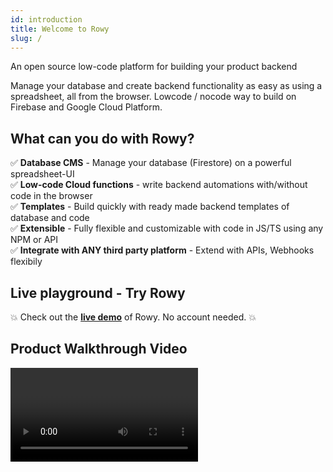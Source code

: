 ```yaml
---
id: introduction
title: Welcome to Rowy
slug: /
---
```



An open source low-code platform for building your product backend

Manage your database and create backend functionality as easy as using a spreadsheet, all from the browser. 
Lowcode / nocode way to build on Firebase and Google Cloud Platform.

## What can you do with Rowy?
✅ **Database CMS** - Manage your database (Firestore) on a powerful spreadsheet-UI<br/>
✅ **Low-code Cloud functions** - write backend automations with/without code in the browser<br/>
✅ **Templates** - Build quickly with ready made backend templates of database and code<br/>
✅ **Extensible** - Fully flexible and customizable with code in JS/TS using any NPM or API  <br/>
✅ **Integrate with ANY third party platform** - Extend with APIs, Webhooks flexibily<br/>

## Live playground - Try Rowy

💥 Check out the **[live demo](https://demo.rowy.io/)** of Rowy. No account needed. 💥

## Product Walkthrough Video

<Video url="https://www.youtube.com/watch?v=SKF31EN9CEA" playsinline controls/>

## Get started

You can set up Rowy in minutes from [here](https://rowy.app).  
Watch [this video](https://www.youtube.com/watch?v=3-R5KyRh4EE) that walks you through the setup process.

## Rowy Roadmap

Check out what we are building and what's coming next on [Rowy Roadmap](https://roadmap.rowy.io/roadmap?status=In+Progress).

## Help & Support

At Rowy, we've got your back whether you're building a simple app or a complex enterprise solution. Take a look around, and if you have any questions or run into any issues, don't hesitate to reach out. Check out the [Help & Support page](./help-and-support).

## Join our community of builders, makers and developers

We would love to hear what you are building and support your product build journey. Share feedback, comments or simply hangout with fellow developers and builders.

[![Discord](https://img.shields.io/discord/853498675484819476?color=%234200FF&label=Discord&logo=discord&logoColor=%23FFFFFF&style=for-the-badge)](https://rowy.io/discord)

[![Twitter @rowyio](https://img.shields.io/badge/Twitter-%40rowyio-%231d9bf0?logo=twitter&logoColor=%23fff&style=for-the-badge)](https://twitter.com/rowyio)

You can also email us at [hello@rowy.io](mailto:hello@rowy.io)

<hr />

#### Comments

<CusdisComments
  id="cusdis_thread"
  attrs={{
    pageId: frontMatter.id,
    pageTitle: frontMatter.title,
    pageUrl: frontMatter.__resourcePath,
  }} 
/>